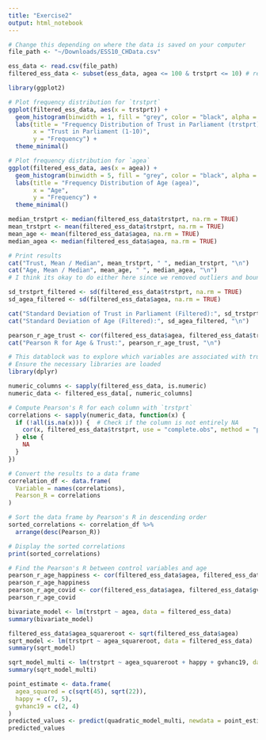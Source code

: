 ```yaml
---
title: "Exercise2"
output: html_notebook
---
```


```r
# Change this depending on where the data is saved on your computer
file_path <- "~/Downloads/ESS10_CHData.csv"

ess_data <- read.csv(file_path)
filtered_ess_data <- subset(ess_data, agea <= 100 & trstprt <= 10) # removing nonsense values
```

```r
library(ggplot2)

# Plot frequency distribution for `trstprt`
ggplot(filtered_ess_data, aes(x = trstprt)) +
  geom_histogram(binwidth = 1, fill = "grey", color = "black", alpha = 0.7) +
  labs(title = "Frequency Distribution of Trust in Parliament (trstprt)",
       x = "Trust in Parliament (1-10)",
       y = "Frequency") +
  theme_minimal()

# Plot frequency distribution for `agea`
ggplot(filtered_ess_data, aes(x = agea)) +
  geom_histogram(binwidth = 5, fill = "grey", color = "black", alpha = 0.7) +
  labs(title = "Frequency Distribution of Age (agea)",
       x = "Age",
       y = "Frequency") +
  theme_minimal()
```

```r
median_trstprt <- median(filtered_ess_data$trstprt, na.rm = TRUE)
mean_trstprt <- mean(filtered_ess_data$trstprt, na.rm = TRUE)
mean_age <- mean(filtered_ess_data$agea, na.rm = TRUE)
median_agea <- median(filtered_ess_data$agea, na.rm = TRUE)

# Print results
cat("Trust, Mean / Median", mean_trstprt, " ", median_trstprt, "\n")
cat("Age, Mean / Median", mean_age, " ", median_agea, "\n")
# I think its okay to do either here since we removed outliers and bounded this (see data filtering step)
```

```r
sd_trstprt_filtered <- sd(filtered_ess_data$trstprt, na.rm = TRUE)
sd_agea_filtered <- sd(filtered_ess_data$agea, na.rm = TRUE)

cat("Standard Deviation of Trust in Parliament (Filtered):", sd_trstprt_filtered, "\n")
cat("Standard Deviation of Age (Filtered):", sd_agea_filtered, "\n")

pearson_r_age_trust <- cor(filtered_ess_data$agea, filtered_ess_data$trstprt, use = "complete.obs", method = "pearson")
cat("Pearson R for Age & Trust:", pearson_r_age_trust, "\n")
```

```r
# This datablock was to explore which variables are associated with trust
# Ensure the necessary libraries are loaded
library(dplyr)

numeric_columns <- sapply(filtered_ess_data, is.numeric)
numeric_data <- filtered_ess_data[, numeric_columns]

# Compute Pearson's R for each column with `trstprt`
correlations <- sapply(numeric_data, function(x) {
  if (!all(is.na(x))) {  # Check if the column is not entirely NA
    cor(x, filtered_ess_data$trstprt, use = "complete.obs", method = "pearson")
  } else {
    NA
  }
})

# Convert the results to a data frame
correlation_df <- data.frame(
  Variable = names(correlations),
  Pearson_R = correlations
)

# Sort the data frame by Pearson's R in descending order
sorted_correlations <- correlation_df %>%
  arrange(desc(Pearson_R))

# Display the sorted correlations
print(sorted_correlations)
```

```r
# Find the Pearson's R between control variables and age
pearson_r_age_happiness <- cor(filtered_ess_data$agea, filtered_ess_data$happy, use = "complete.obs", method = "pearson")
pearson_r_age_happiness
pearson_r_age_covid <- cor(filtered_ess_data$agea, filtered_ess_data$gvhanc19, use = "complete.obs", method = "pearson")
pearson_r_age_covid
```

```r
bivariate_model <- lm(trstprt ~ agea, data = filtered_ess_data)
summary(bivariate_model)

filtered_ess_data$agea_squareroot <- sqrt(filtered_ess_data$agea)
sqrt_model <- lm(trstprt ~ agea_squareroot, data = filtered_ess_data)
summary(sqrt_model)
```

```r
sqrt_model_multi <- lm(trstprt ~ agea_squareroot + happy + gvhanc19, data = filtered_ess_data)
summary(sqrt_model_multi)
```

```r
point_estimate <- data.frame(
  agea_squared = c(sqrt(45), sqrt(22)),  
  happy = c(7, 5),              
  gvhanc19 = c(2, 4)            
)
predicted_values <- predict(quadratic_model_multi, newdata = point_estimate)
predicted_values
```
